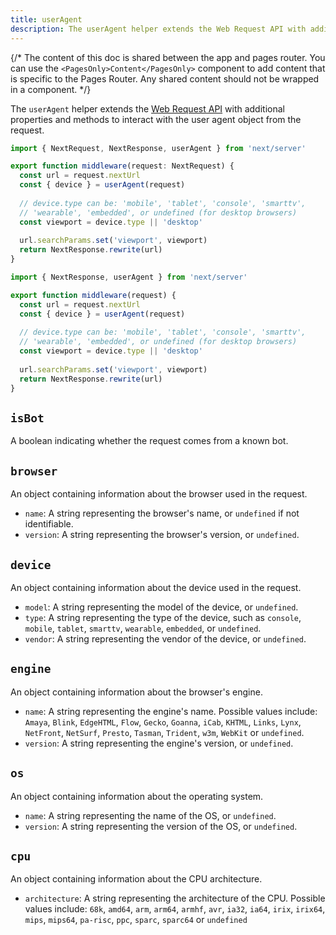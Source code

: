 ```yaml
---
title: userAgent
description: The userAgent helper extends the Web Request API with additional properties and methods to interact with the user agent object from the request.
---
```


{/* The content of this doc is shared between the app and pages router. You can use the `<PagesOnly>Content</PagesOnly>` component to add content that is specific to the Pages Router. Any shared content should not be wrapped in a component. */}

The `userAgent` helper extends the [Web Request API](https://developer.mozilla.org/docs/Web/API/Request) with additional properties and methods to interact with the user agent object from the request.

```ts filename="middleware.ts" switcher
import { NextRequest, NextResponse, userAgent } from 'next/server'

export function middleware(request: NextRequest) {
  const url = request.nextUrl
  const { device } = userAgent(request)
  
  // device.type can be: 'mobile', 'tablet', 'console', 'smarttv', 
  // 'wearable', 'embedded', or undefined (for desktop browsers)
  const viewport = device.type || 'desktop'
  
  url.searchParams.set('viewport', viewport)
  return NextResponse.rewrite(url)
}
```

```js filename="middleware.js" switcher
import { NextResponse, userAgent } from 'next/server'

export function middleware(request) {
  const url = request.nextUrl
  const { device } = userAgent(request)
  
  // device.type can be: 'mobile', 'tablet', 'console', 'smarttv', 
  // 'wearable', 'embedded', or undefined (for desktop browsers)
  const viewport = device.type || 'desktop'
  
  url.searchParams.set('viewport', viewport)
  return NextResponse.rewrite(url)
}
```

## `isBot`

A boolean indicating whether the request comes from a known bot.

## `browser`

An object containing information about the browser used in the request.

- `name`: A string representing the browser's name, or `undefined` if not identifiable.
- `version`: A string representing the browser's version, or `undefined`.

## `device`

An object containing information about the device used in the request.

- `model`: A string representing the model of the device, or `undefined`.
- `type`: A string representing the type of the device, such as `console`, `mobile`, `tablet`, `smarttv`, `wearable`, `embedded`, or `undefined`.
- `vendor`: A string representing the vendor of the device, or `undefined`.

## `engine`

An object containing information about the browser's engine.

- `name`: A string representing the engine's name. Possible values include: `Amaya`, `Blink`, `EdgeHTML`, `Flow`, `Gecko`, `Goanna`, `iCab`, `KHTML`, `Links`, `Lynx`, `NetFront`, `NetSurf`, `Presto`, `Tasman`, `Trident`, `w3m`, `WebKit` or `undefined`.
- `version`: A string representing the engine's version, or `undefined`.

## `os`

An object containing information about the operating system.

- `name`: A string representing the name of the OS, or `undefined`.
- `version`: A string representing the version of the OS, or `undefined`.

## `cpu`

An object containing information about the CPU architecture.

- `architecture`: A string representing the architecture of the CPU. Possible values include: `68k`, `amd64`, `arm`, `arm64`, `armhf`, `avr`, `ia32`, `ia64`, `irix`, `irix64`, `mips`, `mips64`, `pa-risc`, `ppc`, `sparc`, `sparc64` or `undefined`

